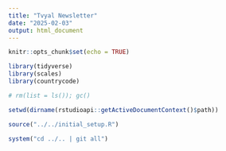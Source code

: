 ```yaml
---
title: "Tvyal Newsletter"
date: "2025-02-03"
output: html_document
---
```


```r
knitr::opts_chunk$set(echo = TRUE)

library(tidyverse)
library(scales)
library(countrycode)

# rm(list = ls()); gc()

setwd(dirname(rstudioapi::getActiveDocumentContext()$path))

source("../../initial_setup.R")

system("cd ../.. | git all")

```

<!-- ***English summary below.*** -->

<!-- ## [🌿🤨💎 Թանկարժեք էֆեկտ․ 2024 թվականի տնտեսական աճի պատճառները](https://www.tvyal.com/newsletter/2025/2025_02_03) -->

<!-- # Ոսկե պատրանք. Հայաստանի տնտեսական աճի իրական պատկերը -->

<!-- Առաջին հայացքից Հայաստանի արդյունաբերական աճի ցուցանիշները 2024 թվականի համար խոստումնալից են թվում՝ 4.7% աճ 2023-ի 4.1%-ի համեմատ։ Սակայն այս մակերեսային թվերի տակ թաքնված է առավել բարդ և մտահոգիչ իրականություն։ -->

<!-- Գծապատկեր 1. -->

<!-- ![](plots/plot_eai_2024_annual_factors.png) -->

<!-- ## Հպարտությունից մինչև անդունդ -->

<!-- 2024թ․ հոկտեմբերին Հայաստանը հպարտորեն գլխավորում էր ԵԱՏՄ երկրների շարքը՝ 17% արդյունաբերական աճով։ Սակայն այս ձեռքբերումը կարճատև էր։ Թեև 2024թ․ արտահանման ցուցանիշները ցույց են տալիս տպավորիչ՝ 51% աճ նախորդ տարվա համեմատ, 2024թ․ դեկտեմբերին արձանագրվեց կտրուկ անկում․ արտահանումը կրճատվեց երկու անգամ նախորդ տարվա համեմատ, իսկ ընդհանուր արտաքին առևտրաշրջանառությունը նվազեց 37.7%-ով։ -->

<!-- Պատճա՞ռը։ Ռուսաստանից Հայաստանի միջոցով իրականացված ոսկու մեծածավալ վերաարտահանման գործարքները, որոնք ժամանակավորապես ուռճացրին տնտեսական ցուցանիշները։ Այս «ոսկե փուչիկը» հասավ իր գագաթնակետին 2023թ․ մարտին՝ 1.1 միլիարդ ԱՄՆ դոլարով, սակայն 2024թ․ վերջին նվազել է մինչև ընդամենը 119 միլիոն ԱՄՆ դոլար՝ տասն անգամ պակաս։ -->

<!-- Գծապատկեր 2. -->

<!-- ![](plots/plot_eai_2024_yoy_change.png) -->

<!-- ## Արդյունաբերական պատրանք -->

<!-- 2024թ․ արդյունաբերական հատվածի թվացյալ հզորությունը քողարկում է հիմնարար թուլությունը։ 2023թ․ արտադրության աճ գրեթե չի գրանցվել։ Աճը սկսեց երևալ միայն 2024թ․ նոյեմբերին՝ զուգընթաց միլիարդավոր դոլարների ոսկու վերաարտահանման մեկնարկին, որը շարունակվեց մինչև 2024թ․ մարտ և ապահովեց Տնտեսական Ակտիվության Ցուցանիշի (ՏԱՑ) արտադրության աճի առյուծի բաժինը։ -->

<!-- Պաշտոնական վիճակագրությունը ցույց է տալիս աճ, սակայն դրա 90-95%-ը բաժին է ընկնում «ոսկու արդյունաբերությանը»՝ ըստ էության վերաարտահանման գործառնություններին, այլ ոչ թե իրական արդյունաբերական արտադրությանը։ 2024թ․ առաջին կիսամյակում ընդհանուր արտահանման 70%-ը կազմել են թանկարժեք քարերի և մետաղների վերաարտահանումը՝ ստեղծելով արտահանման դիվերսիֆիկացման պատրանք։ -->

<!-- Գծապատկեր 3. -->

<!-- ![](plots/plot_eai_2024_annual_share.png) -->

<!-- ## Գյուղատնտեսության լուռումունջ անկումը -->

<!-- Առավել մտահոգիչ է գյուղատնտեսության ոլորտի կայուն անկումը։ 2017թ․ տնտեսական ակտիվության 12.9%-ից գյուղատնտեսության մասնաբաժինը 2024թ․ նվազել է մինչև ընդամենը 6.6%։ 2019թ․-ից սկսած՝ գյուղատնտեսության ամսական տվյալներն այլևս չեն հրապարակվում պաշտոնական վիճակագրությունում, ինչը դժվարացնում է այս կենսական ոլորտի անկման հետևումը։ Միևնույն ժամանակ, մեծածախ և մանրածախ առևտուրը դարձել է տնտեսության գերիշխող ճյուղը՝ կազմելով տնտեսական ակտիվության 44%-ը։ Ծառայությունների հետ միասին այս ոլորտները կազմում են տնտեսության 68%-ը՝ ստեղծելով երկարաժամկետ տնտեսական կայունության համար պոտենցիալ վտանգավոր իրավիճակ։ -->

<!-- ## Արտահանման պատրանքային դիվերսիֆիկացիա -->

<!-- Արտահանման թվացյալ դիվերսիֆիկացիան՝ ԱՄԷ-ի՝ որպես արտահանման ուղղության ժամանակավոր առաջատարությունը Ռուսաստանի համեմատ, պարզապես արտացոլում է ոսկու վերաարտահանման ուղին, այլ ոչ թե իրական շուկայական դիվերսիֆիկացիան։ Ավանդական արտահանումը դեպի հիմնական գործընկերներ փաստացի նվազել է՝ Ռուսաստան արտահանումը կրճատվել է 16%-ով, իսկ ԵՄ՝ 25%-ով։ -->

<!-- ## Առևտրային դինամիկայի տեղաշարժ -->

<!-- Արտաքին առևտրի ցուցանիշները հատկապես խոսուն են։ 2024թ․ դեկտեմբերին արձանագրվել է․ -->
<!-- - Ընդհանուր առևտրաշրջանառության 37.3% անկում (ընթացիկ գներով) -->
<!-- - Արտահանման կրճատում մինչև 2023թ․ դեկտեմբերի մակարդակի 51.4%-ը -->
<!-- - Ներմուծման նվազում մինչև 73.5% -->

<!-- Սակայն տարեկան ցուցանիշները ցույց են տալիս այլ պատկեր․ -->
<!-- - Առևտրաշրջանառության 41.5% աճ -->
<!-- - Արտահանման 53.1% աճ -->
<!-- - Ներմուծման 33.8% աճ -->

<!-- ## Շինարարության կայունություն -->

<!-- Դրական միտում է նկատվում շինարարության ոլորտում, որը ցուցաբերում է կայուն աճ․ -->
<!-- - 12.9% աճ 2024թ․ դեկտեմբերին՝ 2023թ․ դեկտեմբերի համեմատ -->
<!-- - 14.5% աճ ամբողջ տարվա կտրվածքով -->
<!-- - Դրական դինամիկայի պահպանում՝ չնայած ավելի լայն տնտեսական մարտահրավերներին -->

<!-- ## Կանխատեսված նախազգուշացում -->

<!-- Ինը ամիս առաջ՝ 2024թ․ մարտին, մեր վերլուծությունում [տվել էինք վաղ նախազգուշացման ազդակներ](https://www.tvyal.com/newsletter/2024/2024_03_29) հենց այս ռիսկերի մասին։ Մենք հատկապես զգուշացրել էինք ոսկու վերաարտահանման սխեմայի անկայուն բնույթի և դրա՝ արհեստական տնտեսական ցուցանիշներ ստեղծելու պոտենցիալի մասին։ Այս փուչիկն արդեն թուլանում է, ինչը վկայում է, որ 2025թ․ արտահանման ցուցանիշները և տնտեսական աճն այլևս չեն ներառի այս արհեստական խթանը՝ հավանաբար բացահայտելով տնտեսության իրական վիճակի ավելի սթափեցնող պատկեր։ -->

<!-- ## Ապագայի հեռանկարներ -->

<!-- Տարեկան և դեկտեմբերյան ցուցանիշների միջև տարբերությունը վկայում է, որ 2025 թվականը կարող է լուրջ մարտահրավերներ պարունակել․ -->
<!-- - Ոսկու վերաարտահանման դադարեցումը շարունակելու է ազդել արդյունաբերական ցուցանիշների վրա -->
<!-- - Առևտրային հաշվեկշիռը կարող է վատթարանալ արհեստական արտահանման խթանների վերացման հետևանքով -->
<!-- - Ծառայությունների ոլորտի գերակշռությունը մեծացնում է տնտեսության խոցելիությունն արտաքին ցնցումների նկատմամբ -->

<!-- ## Լրացուցիչ վերլուծություններ -->

<!-- > Կարդացեք մեր լրացուցիչ նյութերը այս թեմայով․ -->
<!-- > -->
<!-- > [💎🎭 Ոսկե պատրանք․ Հայաստանի արտահանման իրական պատկերը](https://www.tvyal.com/newsletter/2024/2024_09_02) -->
<!-- > -->
<!-- > [🐅🌆 Հայաստան՝ Կովկասի վագր, թե՞ թանկ երազանք](https://www.tvyal.com/newsletter/2024/2024_08_26) -->
<!-- > -->
<!-- > [🤒♻️ Ոսկու տենդի շարունակություն․ Հայաստանի արտահանման 75%-ը ոսկի և ադամանդ է](https://www.tvyal.com/newsletter/2024/2024_05_11) -->
<!-- > -->
<!-- > [Տեսեք վերլուծությունների ամբողջական ցանկն այստեղ](https://www.tvyal.com/newsletter) -->

<!-- ## Աղբյուրներ -->

<!-- Տնտեսական ակտիվության ցուցանիշի (ՏԱՑ) հաշվետվություններ․ -->
<!-- - [ՏԱՑ 2024թ․ դեկտեմբեր](https://www.armstat.am/file/doc/99555268.pdf) -->
<!-- - [ՏԱՑ 2024թ․ (ամբողջական)](https://www.armstat.am/file/doc/99555273.pdf) -->
<!-- - [ՏԱՑ 2024թ․ հաշվետվություն](https://www.armstat.am/file/doc/99555148.pdf) -->
<!-- - [ՏԱՑ 2023թ․ դեկտեմբեր](https://www.armstat.am/file/doc/99544198.pdf) -->
<!-- - [ՏԱՑ 2023թ․ (ամբողջական)](https://www.armstat.am/file/doc/99544153.pdf) -->
<!-- - [ՏԱՑ 2023թ․ հաշվետվություն](https://www.armstat.am/file/doc/99544118.pdf) -->

<!-- --- -->
<!-- *Տվյալների աղբյուրը՝ Հայաստանի վիճակագրական կոմիտե (Արմստատ)* -->




<!-- [Կարդացեք թե որ ճյուղերն են նպաստում տնտեսական աճին](https://www.tvyal.com/newsletter/2024/2024_03_09)։ -->

<!-- [Մանրամասն կարդացեք 10 տարվա գյուղատնտեսության կոլափսի մասին](https://www.tvyal.com/newsletter/2024/2024_03_15)։ -->


<!-- ----- -->

<!-- ----- -->

<!-- Եթե հնարավոր է, խնդրում եմ այս նյութը ուղարկել նաև այն մարդկանց, ում այն կարծում եք կարող է հետաքրքրել: -->

<!-- **ԱՅՍ ՀՈԴՎԱԾԻ ՀՂՈՒՄԸ** -->

<!-- ***Թավադյան, Աղ․Ա․ (2025)․ Տրանսպորտի թանկացում․ Երևանի հասարակական տրանսպորտի բարեփոխումները և մատչելիության սահմանները [Transportation Price Increase: Yerevan's Public Transport Reforms and the Limits of Affordability]․ Tvyal.com հարթակ [Tvyal.com platform], 03-02-2025․ https://www.tvyal.com/newsletter/2025/2025_02_03*** -->

<!-- **Արգելվում է այս հարթակի նյութերը արտատպել առանց հղում կատարելու։**     -->

<!-- <small>\* Այս և մեր բոլոր այլ վերլուծությունների տվյալները վերցված են պաշտոնական աղբյուրներից։ Հաշվարկները ամբողջությամբ հասանելի են github-ում, դրանք կարելի է ստուգել` այցելելով [github-ի](https://github.com/tavad/tvyal_newsletter/blob/main/2025/) մեր էջը, որտեղ տրված են տվյալները, հաշվարկների և գծապատկերների կոդը։</small> -->


<!-- ----- -->

<!-- # ՀԱՄԱԳՈՐԾԱԿՑՈՒԹՅՈՒՆ -->

<!-- <style> -->
<!-- .ai-services-banner-tvyal { -->
<!-- background-color: #0a192f; -->
<!-- color: #e6f1ff; -->
<!-- padding: 30px; -->
<!-- font-family: Arial, sans-serif; -->
<!-- border-radius: 10px; -->
<!-- box-shadow: 0 4px 6px rgba(0, 0, 0, 0.1); -->
<!-- position: relative; -->
<!-- overflow: hidden; -->
<!-- min-height: 400px; -->
<!-- display: flex; -->
<!-- flex-direction: column; -->
<!-- justify-content: center; -->
<!-- } -->
<!-- .ai-services-banner-tvyal::before { -->
<!-- content: ''; -->
<!-- position: absolute; -->
<!-- top: -25%; -->
<!-- left: -25%; -->
<!-- right: -25%; -->
<!-- bottom: -25%; -->
<!-- background: repeating-radial-gradient( -->
<!-- circle at 50% 50%, -->
<!-- rgba(100, 255, 218, 0.1), -->
<!-- rgba(100, 255, 218, 0.1) 15px, -->
<!-- transparent 15px, -->
<!-- transparent 30px -->
<!-- ); -->
<!-- animation: gaussianWaveTvyal 10s infinite alternate; -->
<!-- opacity: 0.3; -->
<!-- z-index: 0; -->
<!-- } -->
<!-- @keyframes gaussianWaveTvyal { -->
<!-- 0% { -->
<!-- transform: scale(1.5) rotate(0deg); -->
<!-- opacity: 0.2; -->
<!-- } -->
<!-- 50% { -->
<!-- transform: scale(2.25) rotate(180deg); -->
<!-- opacity: 0.5; -->
<!-- } -->
<!-- 100% { -->
<!-- transform: scale(1.5) rotate(360deg); -->
<!-- opacity: 0.2; -->
<!-- } -->
<!-- } -->
<!-- .ai-services-banner-tvyal > * { -->
<!-- position: relative; -->
<!-- z-index: 1; -->
<!-- } -->
<!-- .ai-services-banner-tvyal h2, -->
<!-- .ai-services-banner-tvyal h3 { -->
<!-- margin-bottom: 20px; -->
<!-- color: #ccd6f6; -->
<!-- } -->
<!-- .ai-services-banner-tvyal ul { -->
<!-- margin-bottom: 30px; -->
<!-- padding-left: 20px; -->
<!-- } -->
<!-- .ai-services-banner-tvyal li { -->
<!-- margin-bottom: 10px; -->
<!-- } -->
<!-- .ai-services-banner-tvyal a { -->
<!-- color: #64ffda; -->
<!-- text-decoration: none; -->
<!-- transition: color 0.3s ease; -->
<!-- } -->
<!-- .ai-services-banner-tvyal a:hover { -->
<!-- color: #ffd700; -->
<!-- text-decoration: underline; -->
<!-- } -->
<!-- </style> -->

<!-- <div class="ai-services-banner-tvyal"> -->
<!-- ## [Եթե ուզում եք ձեր տվյլներից օգուտ քաղել AI գործիքներով` ԴԻՄԵՔ ՄԵԶ](mailto:a@tavadyan.com?subject=Let's Put Data to Work!) -->

<!-- ### Մենք առաջարկում ենք -->

<!-- - Extensive databases for finding both international and local leads -->
<!-- - Exclusive reports on the Future of the Armenian Economy -->
<!-- - Work and browser automation to streamline operations and reduce staffing needs -->
<!-- - AI models for forecasting growth and optimizing various aspects of your business -->
<!-- - Advanced dashboarding and BI solutions -->
<!-- - Algorithmic trading -->

<!-- ### [Let's Put Your Data to Work!](mailto:a@tavadyan.com?subject=Let's Put Data to Work!) -->

<!-- ### [ՄԻԱՑԵՔ ՄԵՐ ԹԻՄԻՆ](mailto:a@tavadyan.com?subject=Work application) -->
<!-- </div> -->


<!-- ----- -->

<!-- ## English Summary -->
<!-- ### 💸💳🚍 Transportation Price Increase: Yerevan's Public Transport Reforms and the Limits of Affordability -->



<!-- --- -->

<!-- Հարգանքներով,             -->
<!-- Աղասի Թավադյան          -->
<!-- 03.02.2025           -->
<!-- [tvyal.com](https://www.tvyal.com/)       -->
<!-- [tavadyan.com](https://www.tavadyan.com/) -->

<!-- --- -->

<!-- [Was this email forwarded to you? Subscribe here.](https://www.tvyal.com/subscribe) -->
<!-- [Բաժանորդագրվեք](https://www.tvyal.com/subscribe) -->

<!-- ---               -->



<!-- ####### **Ուշադրություն. Ձեր էլ.փոստը մեյլլիսթի մեջ է, որի միջոցով ես կիսվում եմ շաբաթական նյութեր, որոնք հիմնականում ներկայացնում են Հայաստանի տնտեսությունը: Նյութերը ներառում են գծապատկերներ, [տվյալների բազաներ](https://github.com/tavad/tvyal_newsletter), տեսանյութեր, հոդվածներ, [առցանց վահանակներ](https://www.tvyal.com/projects), տնտեսական գործիքներ, կանխատեսումներ և հաշվետվություններ: Եթե ցանկանում եք չեղարկել բաժանորդագրությունը, խնդրում եմ տեղեկացրեք ինձ, և ես կհեռացնեմ ձեր էլ. փոստը ցուցակից: Գրեք նաև եթե ունեք մենկնաբանություններ:** -->

<!-- ####### **Important! Your email is part of the mailing list where I share weekly materials primarily focused on the Armenian economy. These materials encompass charts, [databases](https://github.com/tavad/tvyal_newsletter), videos, articles, [online dashboards](https://www.tvyal.com/projects), economic tools, forecasts, and reports. If you wish to unsubscribe, please let me know, and I will remove your email from the list. Please share your comments as well․** -->





